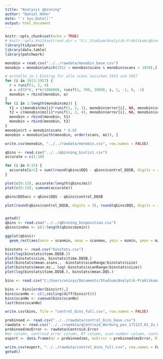 ```yaml
---
title: "Analysis qbinning"
author: "Daniel Höhn"
date: "`r Sys.Date()`"
output: html_document
---
```


```r
knitr::opts_chunk$set(echo = TRUE)
# knitr::opts_knit$set(root.dir = "G:/_Studium/Analytik-Praktikum/qbinning")
library(tidyverse)
library(data.table)
library(patchwork)
```

```r
monobin = read.csv("../../rawdata/monobin_base.csv")
monobin = monobin[which(1912 < monobin$scans & monobin$scans < 1958),]

# erstelle je 1 Eintrag für alle scans zwischen 1913 und 1957
for (i in 1913:1957) {
  r = runif(1, 2, 4)
  a = c(55*r, r*r/1000000, runif(1, 700, 2000), i, 1, -1, 0, -1)
  monobin = rbind(monobin, a)
}
for (i in 1:length(monobin$mz)) {
  t1 = c(monobin$mz[i]*runif(1, 2, 3), monobin$error[i], NA, monobin$scans[i], 1, -1, 0, -1)
  t2 = c(monobin$mz[i]*runif(1, 2, 4), monobin$error[i], NA, monobin$scans[i], 1, -1, 0, -1)
  monobin = rbind(monobin, t1)
  monobin = rbind(monobin, t2)
}
monobin$rt = monobin$scans * 0.65
monobin = monobin[with(monobin, order(scans, mz)), ]

write.csv(monobin, "../../rawdata/monobin.csv", row.names = FALSE)


```


```r
qbins <- read.csv("../../qbinning_binlist.csv")
accurate = c(1:16)

for (i in 0:15) {
  accurate[i+1] = sum((round(qbins$DQS - qbins$control_DQSB, digits = i) == 0))
}

plot(c(0:15), accurate/length(qbins$mz))
plot(c(0:15), cumsum(accurate))

qbins$DQSacc = qbins$DQS - qbins$control_DQSB

plot(round(qbins$control_DQSB, digits = 3), round(qbins$DQS, digits = 3))

```

```r

```


```r
getwd()
qbins <- read.csv("../../qBinning_binposition.csv")
qbins$index <- c(1:length(qbins$mzmin))

ggplot(qbins)+
  geom_rect(aes(xmin = scanmin, xmax = scanmax, ymin = mzmin, ymax = mzmax, colour = index))
```


```r
binstats <- read.csv("binstats.csv")
hist(log(binstats$time.DQSB.))
plot(binstats$size, binstats$time.DQSB.)
plot(binstats$mean.scans., -binstats$scanRange/binstats$size)
plot(binstats$mean.mz., log(-binstats$scanRange/binstats$size))
plot(log(binstats$time.DQSB.), binstats$mean.DQS.)
```


```r
bins <- read.csv("C:/Users/unisys/Documents/Studium/Analytik-Praktikum/rawdata/df_qBinning_test.csv")

bins <- bins[order(bins$rt),]
bins$scanNo <- c(1,ceiling(diff(bins$rt)))
bins$scanNo <- cumsum(bins$scanNo)
last(bins$scanNo)

write.csv(bins, file = "control_bins_full.csv", row.names = FALSE)
```

```r
prebinned <- read.csv("../../rawdata/control_bins_base.csv")
rawdata <- read.csv("../../rawdata/qCentroid_Warburg_pos_171123_01_Zu_01.csv")
prebinned$mzError <- rawdata$Centroid.Error
#mz column, centroid error column, RT column, scan number column, control ID column 
export <- data.frame(mz = prebinned$mz, mzError = prebinned$mzError, RT = prebinned$rt, scanNo = prebinned$scanNo, intensity = prebinned$intensity, controlID = prebinned$ID, controlCentroidDQS = prebinned$DQScen, controlBinDQS = prebinned$DQSbin)

write.csv(export, "../../rawdata/control_bins_full.csv", row.names = FALSE)
getwd()
```

